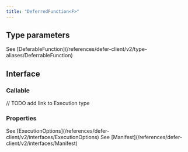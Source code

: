 ```yaml
---
title: "DeferredFunction<F>"
---
```


## Type parameters

<ResponseField name="F" type="extends DeferableFunction">
  See
  [DeferableFunction](/references/defer-client/v2/type-aliases/DeferrableFunction)
</ResponseField>

## Interface

<ResponseField name="DeferredFunction" type="(...args): Promise<Execution>" />

### Callable

<ResponseField name="parameters">
  <ResponseField name="...args" type="Parameters<F>" />
</ResponseField>

<ResponseField name="returns" type="Promise<Execution>">
  // TODO add link to Execution type
</ResponseField>

### Properties

<ResponseField name="__execOptions" type="ExecutionOptions">
  See
  [ExecutionOptions](/references/defer-client/v2/interfaces/ExecutionOptions)
</ResponseField>
<ResponseField name="__fn" type="F" />
<ResponseField name="__metadata" type="Manifest">
  See [Manifest](/references/defer-client/v2/interfaces/Manifest)
</ResponseField>
